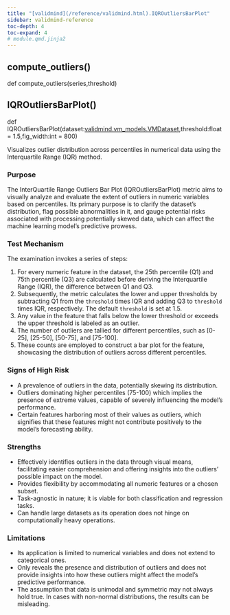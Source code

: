 ```yaml
---
title: "[validmind](/reference/validmind.html).IQROutliersBarPlot"
sidebar: validmind-reference
toc-depth: 4
toc-expand: 4
# module.qmd.jinja2
---
```


<!-- function.qmd.jinja2 -->

## compute_outliers[()]{.muted}

<!-- signatures.jinja2 -->

::: {.signature}

<span class="kw">def</span> <span class="name">compute_outliers</span>(<span class="params"><span class="n">series</span><span class="muted">,</span></span><span class="params"><span class="n">threshold</span></span>)

:::

<!-- function.qmd.jinja2 -->

## IQROutliersBarPlot[()]{.muted}

<!-- signatures.jinja2 -->

::: {.signature}

<span class="kw">def</span> <span class="name">IQROutliersBarPlot</span>(<span class="params"><span class="n">dataset</span><span class="p">:</span><span class="n"><!-- types.jinja2 - format_type --><a href="/reference/validmind/vm_models.html#class-vmdataset">validmind.vm_models.VMDataset</a></span><span class="muted">,</span></span><span class="params"><span class="n">threshold</span><span class="p">:</span><span class="n"><!-- types.jinja2 - format_type -->float</span><span class="o"> = </span><span class="kc">1.5</span><span class="muted">,</span></span><span class="params"><span class="n">fig_width</span><span class="p">:</span><span class="n"><!-- types.jinja2 - format_type -->int</span><span class="o"> = </span><span class="kc">800</span></span>)

:::

<!-- docstring.jinja2 -->

Visualizes outlier distribution across percentiles in numerical data using the Interquartile Range (IQR) method.

### Purpose

The InterQuartile Range Outliers Bar Plot (IQROutliersBarPlot) metric aims to visually analyze and evaluate the extent of outliers in numeric variables based on percentiles. Its primary purpose is to clarify the dataset's distribution, flag possible abnormalities in it, and gauge potential risks associated with processing potentially skewed data, which can affect the machine learning model's predictive prowess.

### Test Mechanism

The examination invokes a series of steps:

1. For every numeric feature in the dataset, the 25th percentile (Q1) and 75th percentile (Q3) are calculated before deriving the Interquartile Range (IQR), the difference between Q1 and Q3.
1. Subsequently, the metric calculates the lower and upper thresholds by subtracting Q1 from the `threshold` times IQR and adding Q3 to `threshold` times IQR, respectively. The default `threshold` is set at 1.5.
1. Any value in the feature that falls below the lower threshold or exceeds the upper threshold is labeled as an outlier.
1. The number of outliers are tallied for different percentiles, such as [0-25], [25-50], [50-75], and [75-100].
1. These counts are employed to construct a bar plot for the feature, showcasing the distribution of outliers across different percentiles.

### Signs of High Risk

- A prevalence of outliers in the data, potentially skewing its distribution.
- Outliers dominating higher percentiles (75-100) which implies the presence of extreme values, capable of severely influencing the model's performance.
- Certain features harboring most of their values as outliers, which signifies that these features might not contribute positively to the model's forecasting ability.

### Strengths

- Effectively identifies outliers in the data through visual means, facilitating easier comprehension and offering insights into the outliers' possible impact on the model.
- Provides flexibility by accommodating all numeric features or a chosen subset.
- Task-agnostic in nature; it is viable for both classification and regression tasks.
- Can handle large datasets as its operation does not hinge on computationally heavy operations.

### Limitations

- Its application is limited to numerical variables and does not extend to categorical ones.
- Only reveals the presence and distribution of outliers and does not provide insights into how these outliers might affect the model's predictive performance.
- The assumption that data is unimodal and symmetric may not always hold true. In cases with non-normal distributions, the results can be misleading.
